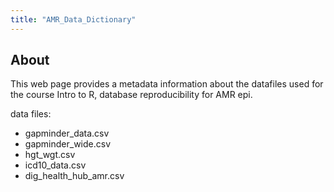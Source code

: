 ```yaml
---
title: "AMR_Data_Dictionary"
---
```

## About

This web page provides a metadata information about the datafiles used for the course Intro to R, database reproducibility for AMR epi.

data files:

- gapminder_data.csv
- gapminder_wide.csv
- hgt_wgt.csv
- icd10_data.csv
- dig_health_hub_amr.csv
